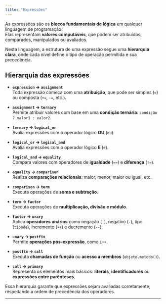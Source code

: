```yaml
---
title: "Expressões"
---
```


As expressões são os **blocos fundamentais de lógica** em qualquer linguagem de programação.  
Elas representam **valores computáveis**, que podem ser atribuídos, comparados, manipulados ou avaliados.

Nesta linguagem, a estrutura de uma expressão segue uma **hierarquia clara**, onde cada nível define o tipo de operação permitida e sua precedência.

## Hierarquia das expressões

- **`expression` → `assignment`**  
  Toda expressão começa com uma **atribuição**, que pode ser simples (`=`) ou composta (`+=`, `-=`, etc.).

- **`assignment` → `ternary`**  
  Permite atribuir valores com base em uma **condição ternária**: `condição ? valor1 : valor2`.

- **`ternary` → `logical_or`**  
  Avalia expressões com o operador lógico **OU** (`ou`).

- **`logical_or` → `logical_and`**  
  Avalia expressões com o operador lógico **E** (`e`).

- **`logical_and` → `equality`**  
  Compara valores com operadores de **igualdade** (`==`) e **diferença** (`!=`).

- **`equality` → `comparison`**  
  Realiza **comparações relacionais**: maior, menor, maior ou igual, etc.

- **`comparison` → `term`**  
  Executa operações de **soma e subtração**.

- **`term` → `factor`**  
  Executa operações de **multiplicação, divisão e módulo**.

- **`factor` → `unary`**  
  Aplica **operadores unários** como negação (`!`), negativo (`-`), tipo (`tipode`), incremento (`++`) e decremento (`--`).

- **`unary` → `postfix`**  
  Permite **operações pós-expressão**, como `i++`.

- **`postfix` → `call`**  
  Executa **chamadas de função** ou **acesso a membros** (`objeto.metodo()`).

- **`call` → `primary`**  
  Representa os elementos mais básicos: **literais**, **identificadores** ou **expressões entre parênteses**.

<Tip>Essa hierarquia garante que expressões sejam avaliadas corretamente, respeitando a ordem de precedência dos operadores.</Tip>

---